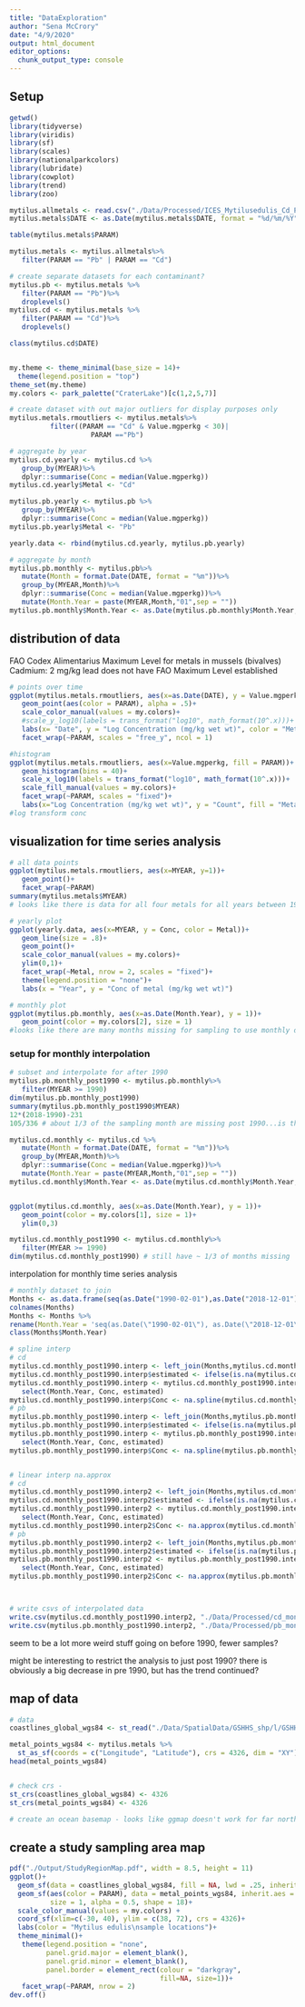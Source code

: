 ```yaml
---
title: "DataExploration"
author: "Sena McCrory"
date: "4/9/2020"
output: html_document
editor_options: 
  chunk_output_type: console
---
```


## Setup
```r
getwd()
library(tidyverse)
library(viridis)
library(sf)
library(scales)
library(nationalparkcolors)
library(lubridate)
library(cowplot)
library(trend)
library(zoo)

mytilus.allmetals <- read.csv("./Data/Processed/ICES_Mytilusedulis_Cd_Pb_Hg_Cu.csv")
mytilus.metals$DATE <- as.Date(mytilus.metals$DATE, format = "%d/%m/%Y")

table(mytilus.metals$PARAM)

mytilus.metals <- mytilus.allmetals%>%
   filter(PARAM == "Pb" | PARAM == "Cd")

# create separate datasets for each contaminant?
mytilus.pb <- mytilus.metals %>%
   filter(PARAM == "Pb")%>%
   droplevels()
mytilus.cd <- mytilus.metals %>%
   filter(PARAM == "Cd")%>%
   droplevels()

class(mytilus.cd$DATE)


my.theme <- theme_minimal(base_size = 14)+
  theme(legend.position = "top")
theme_set(my.theme)
my.colors <- park_palette("CraterLake")[c(1,2,5,7)]

# create dataset with out major outliers for display purposes only
mytilus.metals.rmoutliers <- mytilus.metals%>%
          filter((PARAM == "Cd" & Value.mgperkg < 30)| 
                    PARAM =="Pb")

# aggregate by year
mytilus.cd.yearly <- mytilus.cd %>%
   group_by(MYEAR)%>%
   dplyr::summarise(Conc = median(Value.mgperkg))
mytilus.cd.yearly$Metal <- "Cd"

mytilus.pb.yearly <- mytilus.pb %>%
   group_by(MYEAR)%>%
   dplyr::summarise(Conc = median(Value.mgperkg))
mytilus.pb.yearly$Metal <- "Pb"

yearly.data <- rbind(mytilus.cd.yearly, mytilus.pb.yearly)

# aggregate by month
mytilus.pb.monthly <- mytilus.pb%>%
   mutate(Month = format.Date(DATE, format = "%m"))%>%
   group_by(MYEAR,Month)%>%
   dplyr::summarise(Conc = median(Value.mgperkg))%>%
   mutate(Month.Year = paste(MYEAR,Month,"01",sep = ""))
mytilus.pb.monthly$Month.Year <- as.Date(mytilus.pb.monthly$Month.Year, format = "%Y%m%d", origin = "1970-01-01")
```

## distribution of data

FAO Codex Alimentarius Maximum Level for metals in mussels (bivalves)
Cadmium: 2 mg/kg
lead does not have FAO Maximum Level established

```r
# points over time
ggplot(mytilus.metals.rmoutliers, aes(x=as.Date(DATE), y = Value.mgperkg))+
   geom_point(aes(color = PARAM), alpha = .5)+
   scale_color_manual(values = my.colors)+
   #scale_y_log10(labels = trans_format("log10", math_format(10^.x)))+
   labs(x= "Date", y = "Log Concentration (mg/kg wet wt)", color = "Metal")+
   facet_wrap(~PARAM, scales = "free_y", ncol = 1)

#histogram
ggplot(mytilus.metals.rmoutliers, aes(x=Value.mgperkg, fill = PARAM))+
   geom_histogram(bins = 40)+
   scale_x_log10(labels = trans_format("log10", math_format(10^.x)))+
   scale_fill_manual(values = my.colors)+
   facet_wrap(~PARAM, scales = "fixed")+
   labs(x="Log Concentration (mg/kg wet wt)", y = "Count", fill = "Metal")
#log transform conc
```

## visualization for time series analysis
```r
# all data points
ggplot(mytilus.metals.rmoutliers, aes(x=MYEAR, y=1))+
   geom_point()+
   facet_wrap(~PARAM)
summary(mytilus.metals$MYEAR)
# looks like there is data for all four metals for all years between 1979 and 2018

# yearly plot
ggplot(yearly.data, aes(x=MYEAR, y = Conc, color = Metal))+
   geom_line(size = .8)+
   geom_point()+
   scale_color_manual(values = my.colors)+
   ylim(0,1)+
   facet_wrap(~Metal, nrow = 2, scales = "fixed")+
   theme(legend.position = "none")+
   labs(x = "Year", y = "Conc of metal (mg/kg wet wt)")

# monthly plot
ggplot(mytilus.pb.monthly, aes(x=as.Date(Month.Year), y = 1))+
   geom_point(color = my.colors[2], size = 1)
#looks like there are many months missing for sampling to use monthly data, especially before 1990
```

### setup for monthly interpolation
```r
# subset and interpolate for after 1990
mytilus.pb.monthly_post1990 <- mytilus.pb.monthly%>%
   filter(MYEAR >= 1990)
dim(mytilus.pb.monthly_post1990)
summary(mytilus.pb.monthly_post1990$MYEAR)
12*(2018-1990)-231
105/336 # about 1/3 of the sampling month are missing post 1990...is that okay to interp?

mytilus.cd.monthly <- mytilus.cd %>%
   mutate(Month = format.Date(DATE, format = "%m"))%>%
   group_by(MYEAR,Month)%>%
   dplyr::summarise(Conc = median(Value.mgperkg))%>%
   mutate(Month.Year = paste(MYEAR,Month,"01",sep = ""))
mytilus.cd.monthly$Month.Year <- as.Date(mytilus.cd.monthly$Month.Year, format = "%Y%m%d", origin = "1970-01-01")


ggplot(mytilus.cd.monthly, aes(x=as.Date(Month.Year), y = 1))+
   geom_point(color = my.colors[1], size = 1)+
   ylim(0,3)

mytilus.cd.monthly_post1990 <- mytilus.cd.monthly%>%
   filter(MYEAR >= 1990)
dim(mytilus.cd.monthly_post1990) # still have ~ 1/3 of months missing

```

interpolation for monthly time series analysis
```r
# monthly dataset to join
Months <- as.data.frame(seq(as.Date("1990-02-01"),as.Date("2018-12-01"), "month"))
colnames(Months)
Months <- Months %>%
rename(Month.Year = 'seq(as.Date(\"1990-02-01\"), as.Date(\"2018-12-01\"), \"month\")')
class(Months$Month.Year)

# spline interp
# cd
mytilus.cd.monthly_post1990.interp <- left_join(Months,mytilus.cd.monthly_post1990, by = "Month.Year")
mytilus.cd.monthly_post1990.interp$estimated <- ifelse(is.na(mytilus.cd.monthly_post1990.interp$Conc), 1, 0)
mytilus.cd.monthly_post1990.interp <- mytilus.cd.monthly_post1990.interp%>%
   select(Month.Year, Conc, estimated)
mytilus.cd.monthly_post1990.interp$Conc <- na.spline(mytilus.cd.monthly_post1990.interp$Conc)
# pb
mytilus.pb.monthly_post1990.interp <- left_join(Months,mytilus.pb.monthly_post1990, by = "Month.Year")
mytilus.pb.monthly_post1990.interp$estimated <- ifelse(is.na(mytilus.pb.monthly_post1990.interp$Conc), 1, 0)
mytilus.pb.monthly_post1990.interp <- mytilus.pb.monthly_post1990.interp%>%
   select(Month.Year, Conc, estimated)
mytilus.pb.monthly_post1990.interp$Conc <- na.spline(mytilus.pb.monthly_post1990.interp$Conc)


# linear interp na.approx
# cd
mytilus.cd.monthly_post1990.interp2 <- left_join(Months,mytilus.cd.monthly_post1990, by = "Month.Year")
mytilus.cd.monthly_post1990.interp2$estimated <- ifelse(is.na(mytilus.cd.monthly_post1990.interp2$Conc), 1, 0)
mytilus.cd.monthly_post1990.interp2 <- mytilus.cd.monthly_post1990.interp2%>%
   select(Month.Year, Conc, estimated)
mytilus.cd.monthly_post1990.interp2$Conc <- na.approx(mytilus.cd.monthly_post1990.interp2$Conc)
# pb
mytilus.pb.monthly_post1990.interp2 <- left_join(Months,mytilus.pb.monthly_post1990, by = "Month.Year")
mytilus.pb.monthly_post1990.interp2$estimated <- ifelse(is.na(mytilus.pb.monthly_post1990.interp2$Conc), 1, 0)
mytilus.pb.monthly_post1990.interp2 <- mytilus.pb.monthly_post1990.interp2%>%
   select(Month.Year, Conc, estimated)
mytilus.pb.monthly_post1990.interp2$Conc <- na.approx(mytilus.pb.monthly_post1990.interp2$Conc)



# write csvs of interpolated data
write.csv(mytilus.cd.monthly_post1990.interp2, "./Data/Processed/cd_monthly_post1990_interp.csv", row.names = FALSE)
write.csv(mytilus.pb.monthly_post1990.interp2, "./Data/Processed/pb_monthly_post1990_interp.csv", row.names = FALSE)
```
seem to be a lot more weird stuff going on before 1990, 
fewer samples? 

might be interesting to restrict the analysis to just post 1990? there is obviously a big decrease in pre 1990, but has the trend continued?

## map of data
```r
# data
coastlines_global_wgs84 <- st_read("./Data/SpatialData/GSHHS_shp/l/GSHHS_l_L1.shp")

metal_points_wgs84 <- mytilus.metals %>%
  st_as_sf(coords = c("Longitude", "Latitude"), crs = 4326, dim = "XY")
head(metal_points_wgs84)


# check crs - 
st_crs(coastlines_global_wgs84) <- 4326
st_crs(metal_points_wgs84) <- 4326

# create an ocean basemap - looks like ggmap doesn't work for far north coords, cannot reproject :( booooo

```


## create a study sampling area map

```r

pdf("./Output/StudyRegionMap.pdf", width = 8.5, height = 11)
ggplot()+
  geom_sf(data = coastlines_global_wgs84, fill = NA, lwd = .25, inherit.aes = FALSE)+
  geom_sf(aes(color = PARAM), data = metal_points_wgs84, inherit.aes = F,
          size = 1, alpha = 0.5, shape = 18)+ 
  scale_color_manual(values = my.colors) + 
  coord_sf(xlim=c(-30, 40), ylim = c(38, 72), crs = 4326)+
  labs(color = "Mytilus edulis\nsample locations")+
  theme_minimal()+
   theme(legend.position = "none", 
         panel.grid.major = element_blank(), 
         panel.grid.minor = element_blank(),
         panel.border = element_rect(colour = "darkgray", 
                                     fill=NA, size=1))+
   facet_wrap(~PARAM, nrow = 2)
dev.off()

```


